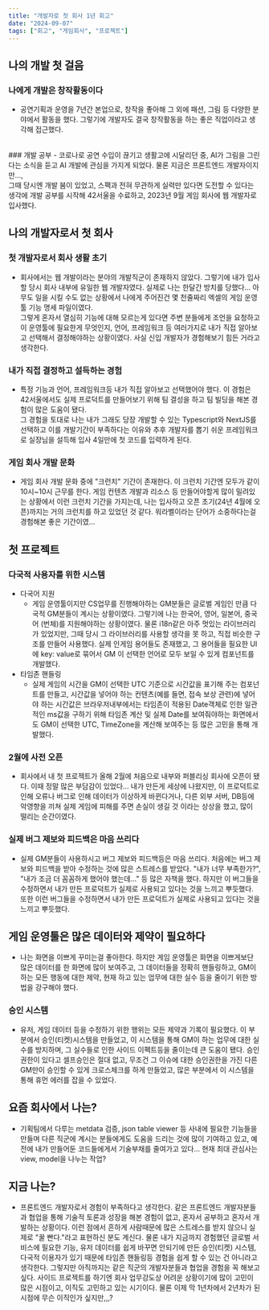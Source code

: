 ```yaml
---
title: "개발자로 첫 회사 1년 회고"
date: "2024-09-07"
tags: ["회고", "게임회사", "프로젝트"]
---
```


## 나의 개발 첫 걸음

### 나에게 개발은 창작활동이다
- 공연기획과 운영을 7년간 본업으로, 창작을 좋아해 그 외에 패션, 그림 등 다양한 분야에서 활동을 했다. 그렇기에 개발자도 결국 창작활동을 하는 좋은 직업이라고 생각해 접근했다.
<br/>
### 개발 공부
- 코로나로 공연 수입이 끊기고 생활고에 시달리던 중, AI가 그림을 그린다는 소식을 듣고 AI 개발에 관심을 가지게 되었다. 물론 지금은 프론트엔드 개발자이지만...,
<br/>
 그때 당시엔 개발 붐이 있었고, 스팩과 전혀 무관하게 실력만 있다면 도전할 수 있다는 생각에 개발 공부를 시작해 42서울을 수료하고, 2023년 9월 게임 회사에 웹 개발자로 입사했다.


## 나의 개발자로서 첫 회사

### 첫 개발자로서 회사 생활 초기
- 회사에서는 웹 개발이라는 분야의 개발직군이 존재하지 않았다. 그렇기에 내가 입사할 당시 회사 내부에 유일한 웹 개발자였다. 실제로 나는 한달간 방치를 당했다... 아무도 일을 시킬 수도 없는 상황에서 나에게 주어진건 몇 천줄짜리 엑셀의 게임 운영툴 기능 명세 파일이였다.<br/>그렇게 혼자서 열심히 기능에 대해 모르는게 있다면 주변 분들에게 조언을 요청하고 이 운영툴에 필요한게 무엇인지, 언어, 프레임워크 등 여러가지로 내가 직접 알아보고 선택해서 결정해야하는 상황이였다. 사실 신입 개발자가 경험해보기 힘든 거라고 생각한다.

### 내가 직접 결정하고 설득하는 경험
- 특정 기능과 언어, 프레임워크등 내가 직접 알아보고 선택했어야 했다. 이 경험은 42서울에서도 실제 프로덕트를 만들어보기 위해 팀 결성을 하고 팀 빌딩을 해본 경험이 많은 도움이 됐다.<br/> 그 경험을 토대로 나는 내가 그래도 당장 개발할 수 있는 Typescript와 NextJS를 선택하고 이를 개발기간이 부족하다는 이유와 추후 개발자를 뽑기 쉬운 프레임워크로 실장님을 설득해 입사 4일만에 첫 코드를 입력하게 된다.

### 게임 회사 개발 문화
- 게임 회사 개발 문화 중에 "크런치" 기간이 존재한다. 이 크런치 기간엔 모두가 같이 10시~10시 근무를 한다. 게임 컨텐츠 개발과 리소스 등 만들어야할게 많이 밀려있는 상황에서 이런 크런치 기간을 가지는데, 나는 입사하고 오픈 초기(24년 4월에 오픈)까지는 거의 크런치를 하고 있었던 것 같다. 워라벨이라는 단어가 소중하다는걸 경험해본 좋은 기간이였...


## 첫 프로젝트

### 다국적 사용자를 위한 시스템
- 다국어 지원
  - 게임 운영툴이지만 CS업무를 진행해야하는 GM분들은 글로벌 게임인 만큼 다국적 GM분들이 계시는 상황이였다. 그렇기에 나는 한국어, 영어, 일본어, 중국어 (번체)를 지원해야하는 상황이였다. 물론 i18n같은 아주 멋있는 라이브러리가 있었지만, 그때 당시 그 라이브러리를 사용할 생각을 못 하고, 직접 비슷한 구조를 만들어 사용했다. 실제 인게임 용어들도 존재했고, 그 용어들을 필요한 UI에 key: value로 묶어서 GM 이 선택한 언어로 모두 보일 수 있게 컴포넌트를 개발했다.
- 타임존 핸들링
  - 실제 게임의 시간을 GM이 선택한 UTC 기준으로 시간값을 표기해 주는 컴포넌트를 만들고, 시간값을 넣어야 하는 컨텐츠(예를 들면, 접속 보상 관련)에 넣어야 하는 시간값은 브라우저내부에서는 타임존이 적용된 Date객체로 인한 일관적인 ms값을 구하기 위해 타임존 계산 및 실제 Date를 보여줘야하는 화면에서도 GM이 선택한 UTC, TimeZone을 계산해 보여주는 등 많은 고민을 통해 개발했다.

### 2월에 사전 오픈
- 회사에서 내 첫 프로젝트가 올해 2월에 처음으로 내부와 퍼블리싱 회사에 오픈이 됐다. 이때 정말 많은 부담감이 있었다... 내가 만든게 세상에 나왔지만, 이 프로덕트로 인해 오류나 버그로 인해 데이터가 이상하게 바뀐다거나, 다른 외부 서버, DB등에 악영향을 끼쳐 실제 게임에 피해를 주면 손실이 생길 것 이라는 상상을 했고, 많이 떨리는 순간이였다.

### 실제 버그 제보와 피드백은 마음 쓰리다
- 실제 GM분들이 사용하시고 버그 제보와 피드백등은 마음 쓰리다. 처음에는 버그 제보와 피드백을 받아 수정하는 것에 많은 스트레스를 받았다. "내가 너무 부족한가?", "내가 조금 더 꼼꼼하게 했어야 했는데..." 등 많은 자책을 했다. 하지만 이 버그들을 수정하면서 내가 만든 프로덕트가 실제로 사용되고 있다는 것을 느끼고 뿌듯했다. 또한 이런 버그들을 수정하면서 내가 만든 프로덕트가 실제로 사용되고 있다는 것을 느끼고 뿌듯했다.

## 게임 운영툴은 많은 데이터와 제약이 필요하다
- 나는 화면을 이쁘게 꾸미는걸 좋아한다. 하지만 게임 운영툴은 화면을 이쁘게보단 많은 데이터를 한 화면에 많이 보여주고, 그 데이터들을 정확히 핸들링하고, GM이 하는 모든 행동에 대한 제약, 현재 하고 있는 업무에 대한 실수 등을 줄이기 위한 방법을 강구해야 했다.

### 승인 시스템
- 유저, 게임 데이터 등을 수정하기 위한 행위는 모든 제약과 기록이 필요했다. 이 부분에서 승인(티켓)시스템을 만들었고, 이 시스템을 통해 GM이 하는 업무에 대한 실수를 방지하며, 그 실수들로 인한 사이드 이펙트등을 줄이는데 큰 도움이 됐다. 승인 권한이 있다고 셀프승인은 절대 없고, 무조건 그 이슈에 대한 승인권한을 가진 다른 GM만이 승인할 수 있게 크로스체크를 하게 만들었고, 많은 부분에서 이 시스템을 통해 휴먼 에러를 잡을 수 있었다.


## 요즘 회사에서 나는?
- 기획팀에서 다루는 metdata 검증, json table viewer 등 사내에 필요한 기능들을 만들며 다른 직군에 계시는 분들에게도 도움을 드리는 것에 많이 기여하고 있고, 예전에 내가 만들어둔 코드들에게서 기술부채를 줄여가고 있다... 현재 최대 관심사는 view, model을 나누는 작업?

## 지금 나는?
- 프론트엔드 개발자로서 경험이 부족하다고 생각한다. 같은 프론트엔드 개발자분들과 협업을 통해 기술적 토론과 성장을 해본 경험이 없고, 혼자서 공부하고 혼자서 개발하는 상황이다. 이런 점에서 흔하게 사람때문에 많은 스트레스를 받지 않으니 실제로 "꿀 빤다."라고 표현하신 분도 계신다. 물론 내가 지금까지 경험했던 글로벌 서비스에 필요한 기능, 유저 데이터를 쉽게 바꾸면 안되기에 만든 승인(티켓) 시스템, 다국적 이용자가 있기 때문에 타임존 핸들링등 경험을 쉽게 할 수 있는 건 아니라고 생각한다. 그렇지만 아직까지는 같은 직군의 개발자분들과 협업을 경험을 꼭 해보고 싶다. 사이드 프로젝트를 하기엔 회사 업무강도상 어려운 상황이기에 많이 고민이 많은 시점이고, 이직도 고민하고 있는 시기이다. 물론 이제 막 1년차에서 2년차가 된 시점에 무슨 이직인가 싶지만,,,?